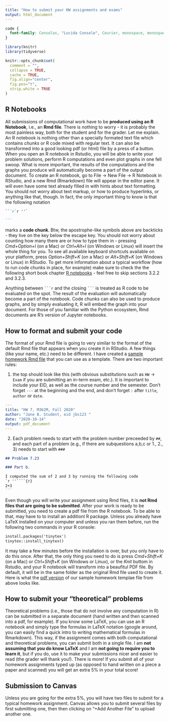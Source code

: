 ```yaml
---
title: "How to submit your HW assignments and exams"
output: html_document
---
```


```css
code {
  font-family: Consolas, "Lucida Console", Courier, monospace, monospace;
}
```

```r
library(knitr)
library(tidyverse)

knitr::opts_chunk$set(
  comment = "",
  collapse = TRUE,
  cache = TRUE,
  fig.align="center",
  fig.pos="t",
  strip.white = TRUE
)
```

## R Notebooks

All submissions of computational work have to be **produced using an R Notebook**, i.e., an **Rmd file**. There is nothing to worry - it is probably the most painless way, both for the student and for the grader. Let me explain. An R notebook is nothing other than a specially formated text file which contains *chunks* or R code mixed with regular text. It can also be transformed into a good looking pdf (or html) file by a press of a button. When you open an R notebook in Rstudio, you will be able to write your problem solutions, perform R computations and even plot graphs in one fell swoop. What is more important, the results of the computations and the graphs you produce will automatically become a part of the output document. To create an R notebook, go to File -> New File -> R Notebook in RStudio, and a new Rmd (Rmarkdown) file will appear in the editor pane. It will even have some text already filled in with hints about text formatting. You should not worry about text markup, or how to produce hyperlinks, or anything like that, though. In fact, the only important thing to know is that the following notation 



````markdown
```r`r ''`

```
````


marks a **code chunk**. Btw, the apostrophe-like symbols above are backticks - they live on the key below the escape key. You should not worry about counting how many there are or how to type them in - pressing *Cmd+Option+I* (on a Mac) or *Ctrl+Alt+I* (on Windows or Linux) will insert the whole thing for you. To see all available keyboard shortcuts available on your platform, press *Option+Shift+K* (on a Mac) or *Alt+Shift+K* (on Windows or Linux) in RStudio. To get more information about a typical workflow (how to run code chunks in place, for example) make sure to check the the following short book chapter [R notebooks](https://bookdown.org/yihui/rmarkdown/notebook.html) - feel free to skip sections 3.2.2 and 3.2.3.

Anything between ```` ```r```` and the closing ```` ``` ````  is treated as R code to be evaluated on the spot. The result of the evaluation will automatically become a part of the notebook. Code chunks can also be used to produce graphs, and by simply evaluating it, R will embed the graph into  your document. For those of you familiar with the Python ecosystem, Rmd documents are R's version of Jupyter notebooks. 

## How to format and submit your code

The format of your Rmd file is going to very similar to the format of the default Rmd file that appears when you create it in RStudio. A few things (like your name, etc.) need to be different. I have created a [sample homework Rmd file](https://gordanz.github.io/M362M/HW_template.Rmd) that you can use as a template. There are two important rules: 

1. the top should look like this (with obvious substitutions such as
 `HW` -> `Exam` if you are submitting an in-term exam, etc.). It is important to include your EID, as well as the course number and the semester. Don't forget `---` at the beginning and the end, and don't forget `:` after `title`, `author` or `date`.

```yaml
---
title: "HW 7, M362M, Fall 2020"
author: "Jane B. Student, eid jbs123 "
date: "2020-10-14"
output: pdf_document
---
```

2. Each problem needs to start with the problem number preceeded by `##`, and each part of a problem (e.g., if there are subquestions a,b,c or 1., 2., 3) needs to start with `###`

````markdown
## Problem 7.23

### Part b.

I computed the sum of 2 and 3 by running the following code
`r ''````{r}
2+3
```
````

Even though you will write your assignment using Rmd files, it is **not Rmd files that are going to be submitted**. After your work is ready to be submitted, you need to create a pdf file from the R notebook. To be able to that, may have to to install an additionl R package. Unless you already have LaTeX installed on your computer and unless you ran them before, run the following two commands in your R console:

````markdown
install.packages('tinytex')
tinytex::install_tinytex()
````

It may take a few minutes before the installation is over, but you only have to do this once. After that, the only thing you need to do is press *Cmd+Shift+K* (on a Mac) or *Ctrl+Shift+K* (on Windows or Linux), or the *Knit* buttom in Rstudio, 
and your R notebook will transform into a beaufitul PDF file. By default, it will be in the same folder as the original Rmd file used to create it. Here is what the [pdf version](https://gordanz.github.io/M362M/HW_template.pdf) of our sample homework templae file from above looks like. 

## How to submit your "theoretical" problems

Theoretical problems (i.e., those that do not involve any computation in R) can be submitted in a separate document (hand written and then scanned into a pdf, for example). If you know some LaTeX, you can use an R notebook  and simply type the formulas in LaTeX notation (google around, you can easily find a quick intro to writing mathematical formulas in Rmarkdown). This way, if the assignment comes with both computational and theoretical problems, you can submit both in a single file. I am **not assuming that you do know LaTeX** and I am **not going to require you to learn it**, but if you do, use it to make your submissions nicer and easier to read (the grader will thank you!). There is more! If you submit all of your homework assignments typed up  (as opposed to hand written on a piece a paper and scanned) you will get an extra 5% in your total score! 

## Submission to Canvas

Unless you are going for the extra 5%, you will have two files to submit for a typical homework assignment. Canvas allows you to submit several files by first submitting one, then then clicking on "+Add Another File" to upload another one. 
